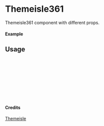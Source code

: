 
<Meta of={Themeisle361} title="Themeisle/Themeisle361" />

# Themeisle361

Themeisle361 component with different props.

#### Example

<Canvas of={Themeisle361.Primary} />

## Usage

```ts
import { Themeisle361 } from "yadl-ui";

const Example = () => {
  return (
      <Themeisle361 />
  );
};

export default Example;
```

#### Credits
[Themeisle](https://themeisle.com/illustrations)

